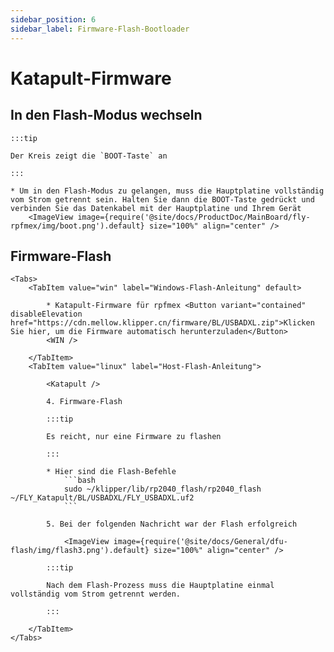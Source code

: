 ```yaml
---
sidebar_position: 6
sidebar_label: Firmware-Flash-Bootloader
---
```





# Katapult-Firmware

## In den Flash-Modus wechseln

    :::tip

    Der Kreis zeigt die `BOOT-Taste` an

    :::

    * Um in den Flash-Modus zu gelangen, muss die Hauptplatine vollständig vom Strom getrennt sein. Halten Sie dann die BOOT-Taste gedrückt und verbinden Sie das Datenkabel mit der Hauptplatine und Ihrem Gerät
        <ImageView image={require('@site/docs/ProductDoc/MainBoard/fly-rpfmex/img/boot.png').default} size="100%" align="center" />

## Firmware-Flash

    <Tabs>
        <TabItem value="win" label="Windows-Flash-Anleitung" default>

            * Katapult-Firmware für rpfmex <Button variant="contained" disableElevation href="https://cdn.mellow.klipper.cn/firmware/BL/USBADXL.zip">Klicken Sie hier, um die Firmware automatisch herunterzuladen</Button>
            <WIN />
            
        </TabItem>
        <TabItem value="linux" label="Host-Flash-Anleitung">
            
            <Katapult />

            4. Firmware-Flash

            :::tip

            Es reicht, nur eine Firmware zu flashen

            :::

            * Hier sind die Flash-Befehle
                ```bash
                sudo ~/klipper/lib/rp2040_flash/rp2040_flash ~/FLY_Katapult/BL/USBADXL/FLY_USBADXL.uf2
                ```

            5. Bei der folgenden Nachricht war der Flash erfolgreich

                <ImageView image={require('@site/docs/General/dfu-flash/img/flash3.png').default} size="100%" align="center" />

            :::tip

            Nach dem Flash-Prozess muss die Hauptplatine einmal vollständig vom Strom getrennt werden.

            :::

        </TabItem>
    </Tabs>